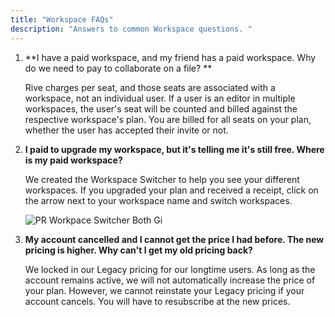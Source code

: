 ```yaml
---
title: "Workspace FAQs"
description: "Answers to common Workspace questions. "
---
```


1. \*\*I have a paid workspace, and my friend has a paid workspace. Why do we need to pay to collaborate on a file? \*\*

   Rive charges per seat, and those seats are associated with a workspace, not an individual user. If a user is an editor in multiple workspaces, the user's seat will be counted and billed against the respective workspace's plan. You are billed for all seats on your plan, whether the user has accepted their invite or not.
2. **I paid to upgrade my workspace, but it's telling me it's still free. Where is my paid workspace?**

   We created the Workspace Switcher to help you see your different workspaces. If you upgraded your plan and received a receipt, click on the arrow next to your workspace name and switch workspaces.

   ![PR Workpace Switcher Both Gi](/PR_Workpace_Switcher_both.gif)
3. **My account cancelled and I cannot get the price I had before. The new pricing is higher. Why can't I get my old pricing back?**

   We locked in our Legacy pricing for our longtime users. As long as the account remains active, we will not automatically increase the price of your plan. However, we cannot reinstate your Legacy pricing if your account cancels. You will have to resubscribe at the new prices.